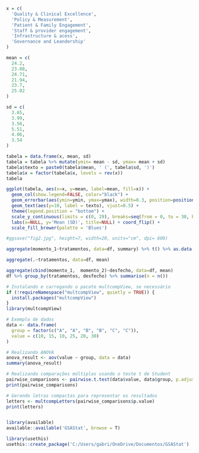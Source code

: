 ```r
x = c(
  'Quality & Clinical Excellence',
  'Policy & Measurement',
  'Patient & Family Engagement',
  'Staff & provider engagement',
  'Infrastructure & acess',
  'Governance and Leandership'
)

mean = c(
  24.2,
  23.88,
  24.71,
  21.94,
  23.7,
  25.02
)

sd = c(
  3.65,
  3.99,
  3.56,
  5.51,
  4.06,
  3.54
)

tabela = data.frame(x, mean, sd)
tabela = tabela %>% mutate(ymin= mean - sd, ymax= mean + sd)
tabela$texto = paste0(tabela$mean, ' (', tabela$sd, ')')
tabela$x = factor(tabela$x, levels = rev(x))
tabela

ggplot(tabela, aes(x=x, y=mean, label=mean, fill=x)) + 
  geom_col(show.legend=FALSE, color="black") + 
  geom_errorbar(aes(ymin=ymin, ymax=ymax), width=0.3, position=position_dodge(0.75)) +
  geom_text(aes(y=10, label = texto), vjust=0.5) + 
  theme(legend.position = "bottom") +
  scale_y_continuous(limits = c(0, 29), breaks=seq(from = 0, to = 30, by = 5)) +
  labs(x=NULL, y='Mean (SD)', title=NULL) + coord_flip() +
  scale_fill_brewer(palette = 'Blues')

#ggsave("fig2.jpg", height=7, width=20, units="cm", dpi= 600)

```


```r

aggregate(momento_1~tratamentos, data=df, summary) %>% t() %>% as.data.frame()

aggregate(.~tratamentos, data=df, mean) 

aggregate(cbind(momento_1,  momento_2)~desfecho, data=df, mean)
df %>% group_by(tratamentos, desfecho) %>% summarise(n = n())

```


```r
# Instalando e carregando o pacote multcompView, se necessário
if (!requireNamespace("multcompView", quietly = TRUE)) {
  install.packages("multcompView")
}
library(multcompView)

# Exemplo de dados
data <- data.frame(
  group = factor(c("A", "A", "B", "B", "C", "C")),
  value = c(10, 15, 10, 25, 20, 30)
)

# Realizando ANOVA
anova_result <- aov(value ~ group, data = data)
summary(anova_result)

# Realizando comparações múltiplas usando o teste t de Student
pairwise_comparisons <- pairwise.t.test(data$value, data$group, p.adjust.method = "bonferroni")
print(pairwise_comparisons)

# Gerando letras compactas para representar os resultados
letters <- multcompLetters(pairwise_comparisons$p.value)
print(letters)

```


```r
```


```r

library(available)
available::available('GSAStat', browse = T)

library(usethis)
usethis::create_package('C:/Users/gabri/OneDrive/Documentos/GSAStat')

```


```r
```


```r
```

